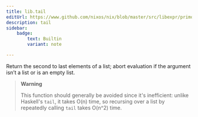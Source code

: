 ```yaml
---
title: lib.tail
editUrl: https://www.github.com/nixos/nix/blob/master/src/libexpr/primops.cc
description: tail
sidebar:
    badge: 
        text: Builtin
        variant: note

---
```



Return the second to last elements of a list; abort evaluation if
the argument isn’t a list or is an empty list.

> **Warning**
>
> This function should generally be avoided since it's inefficient:
> unlike Haskell's `tail`, it takes O(n) time, so recursing over a
> list by repeatedly calling `tail` takes O(n^2) time.
